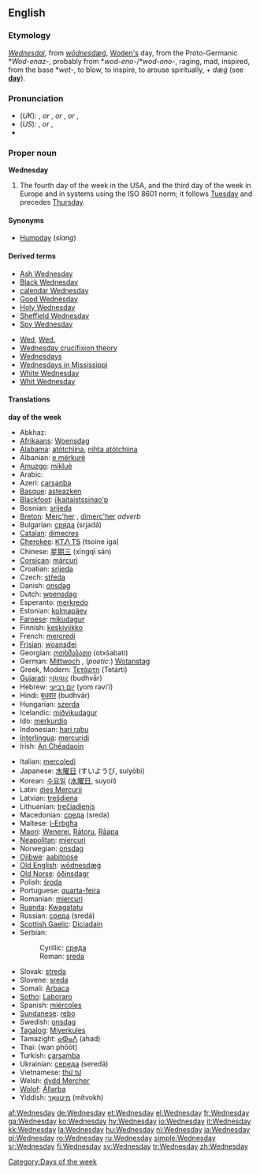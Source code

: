 == English ==
===Etymology===
{{ME.}} ''[[Wednesdai]]'', from {{OE.}} ''[[wōdnesdæġ]]'', [[Woden|Woden's]] day, from the Proto-Germanic *''Wod-enaz-'', probably from *''wod-eno-''/*''wod-ono-'', raging, mad, inspired, from the base *''wet-'', to blow, to inspire, to arouse spiritually, + ''dæġ'' (see '''[[day]]''').

===Pronunciation===
*(''UK''): {{IPA|/ˈwɛdnzdeɪ/}}, {{SAMPA|/"wEdnzdeI/}} ''or'' {{IPA|/ˈwɛnzdeɪ/}}, {{SAMPA|/"wEnzdeI/}} ''or'' {{IPA|/ˈwɛdnzdi/}}, {{SAMPA|/"wEdnzdi/}} ''or'' {{IPA|/ˈwɛnzdi/}}, {{SAMPA|/"wEnzdi/}}
*(''US''): {{IPA|/ˈwɛnzdeɪ/}}, {{SAMPA|/"wEnzdeI/}} ''or'' {{IPA|/ˈwɛnzdi/}}, {{SAMPA|/"wEnzdi/}}
*{{audio|en-us-Wednesday.ogg|Audio (US)}}

===Proper noun===
{{wikipedia}}
'''Wednesday'''

#The fourth day of the week in the USA, and the third day of the week in Europe and in systems using the ISO 8601 norm; it follows [[Tuesday]] and precedes [[Thursday]].
<!--probably just an attributive use of the noun: #An appointment, person, or feeling associated with this day of the week.-->

====Synonyms====
*[[Humpday]] (''slang'')

====Derived terms====
{{top2}}
*[[Ash Wednesday]]
*[[Black Wednesday]]
*[[calendar Wednesday]]
*[[Good Wednesday]]
*[[Holy Wednesday]]
*[[w:Sheffield Wednesday|Sheffield Wednesday]]
*[[Spy Wednesday]]
{{mid2}}
*[[Wed]], [[Wed.]]
*[[Wednesday crucifixion theory]]
*[[Wednesdays]]<!--adverb-->
*[[w:Wednesdays in Mississippi|Wednesdays in Mississippi]]
*[[White Wednesday]]
*[[Whit Wednesday]]
{{bottom}}

====Translations====
'''day of the week'''
{{top}}
*Abkhaz: {{RUchar|[[ахаш]]}} {{IPAchar|(axaš)}}
*[[Afrikaans]]: [[Woensdag]]
*[[Alabama]]: [[atótchìina]], [[nihta atótchìina]]
*Albanian: [[e mërkurë]]
*[[Amuzgo]]: [[mikluè]]
*Arabic: {{ARchar|[[الاربعاء|الأربعاء]]}} {{IPAchar|(al-’árbaʕa’)}}
*Azeri: [[çərşənbə]]
*[[Basque]]: [[asteazken]]
*[[Blackfoot]]: [[ííkaitaistssinao'p]]
*Bosnian: [[srijeda#Bosnian|srijeda]] {{f}}
*[[Breton]]: [[Merc'her]] {{m}}, [[dimerc'her]] ''adverb''
*Bulgarian: [[сряда]] (srjadá) {{f}}
*[[Catalan]]: [[dimecres]] {{m}}
*[[Cherokee]]: [[ᏦᎢᏁ ᎢᎦ]] (tsoine iga)
*Chinese: [[星期三]] (xīngqī sān)
*[[Corsican]]: [[màrcuri]]
*Croatian: [[srijeda#Croatian|srijeda]] {{f}}
*Czech: [[středa]] {{f}}
*Danish: [[onsdag]]
*Dutch: [[woensdag]] {{m}}
*Esperanto: [[merkredo]]
*Estonian: [[kolmapäev]]
*[[Faroese]]: [[mikudagur]] {{m}}
*Finnish: [[keskiviikko]]
*French: [[mercredi]] {{m}}
*[[Frisian]]: [[woansdei]]
*Georgian: [[ოთხშაბათი]] (otxšabati)
*German: [[Mittwoch]] {{m}}, (''poetic'':) [[Wotanstag]] {{m}}
*Greek, Modern: [[Τετάρτη]] (Tetárti) {{f}}
*[[Gujarati]]: [[બુધવાર]] (budhvār)
*Hebrew: [[יום רביעי]] (yom rəvi’í)
*Hindi: [[बुधवार]] (budhvār)
*Hungarian: [[szerda]]
*Icelandic: [[miðvikudagur]] {{m}}
*Ido: [[merkurdio]]
*Indonesian: [[hari rabu]]
*[[Interlingua]]: [[mercuridi]]
*Irish: [[An Chéadaoin]]
{{mid}}
*Italian: [[mercoledì]] {{m}}
*Japanese: [[水曜日]] (すいようび, suiyōbi)
*Korean: [[수요일]] ([[水曜日]], suyoil)
*Latin: [[dies Mercurii]]
*Latvian: [[trešdiena]]
*Lithuanian: [[trečiadienis]] {{m}}
*Macedonian: [[среда]] (sreda)
*Maltese: [[l-Erbgħa]]
*[[Maori]]: [[Wenerei]], [[Rātoru]], [[Rāapa]]
*[[Neapolitan]]: [[miercurì]]
*Norwegian: [[onsdag]]
*[[Ojibwe]]: [[aabitoose]]
*[[Old English]]: [[wodnesdæg|wōdnesdæġ]] {{m}}
*[[Old Norse]]: [[óðinsdagr]] {{m}}
*Polish: [[środa]] {{f}}
*Portuguese: [[quarta-feira]]
*Romanian: [[miercuri]] {{f}}
*[[Ruanda]]: [[Kwagatatu]]
*Russian: [[среда]] (sredá) {{f}}
*[[Scottish Gaelic]]: [[Diciadain]] {{m}}
*Serbian:
*:Cyrillic: [[среда#Serbian|среда]] {{f}}
*:Roman: [[sreda#Serbian|sreda]] {{f}}
*Slovak: [[streda]] {{f}}
*Slovene: [[sreda]] {{f}}
*Somali: [[Arbaca]]
*[[Sotho]]: [[Laboraro]]
*Spanish: [[miércoles]] {{m}}
*[[Sundanese]]: [[rebo]]
*Swedish: [[onsdag]]
*[[Tagalog]]: [[Miyerkules]]
*Tamazight: [[ⴰⵀⴰⴷ]] (ahad)
*Thai: {{THchar|[[วันพุธ]]}} (wan phōōt)
*Turkish: [[çarşamba]]
*Ukrainian: [[середа]] (seredá) {{f}}
*Vietnamese: [[thứ tư]]
*Welsh: [[dydd Mercher]]
*[[Wolof]]: [[Àllarba]]
*Yiddish: [[מיטוואָך]] (mítvokh)
{{bottom}}

<!--
'''appointment, person, or feeling'''
{{top}}
{{mid}}
{{bottom}}
-->

[[Category:Days of the week]]

[[af:Wednesday]]
[[de:Wednesday]]
[[et:Wednesday]]
[[el:Wednesday]]
[[fr:Wednesday]]
[[ga:Wednesday]]
[[ko:Wednesday]]
[[hy:Wednesday]]
[[io:Wednesday]]
[[it:Wednesday]]
[[kk:Wednesday]]
[[la:Wednesday]]
[[hu:Wednesday]]
[[nl:Wednesday]]
[[ja:Wednesday]]
[[pl:Wednesday]]
[[ro:Wednesday]]
[[ru:Wednesday]]
[[simple:Wednesday]]
[[sr:Wednesday]]
[[fi:Wednesday]]
[[sv:Wednesday]]
[[tr:Wednesday]]
[[zh:Wednesday]]